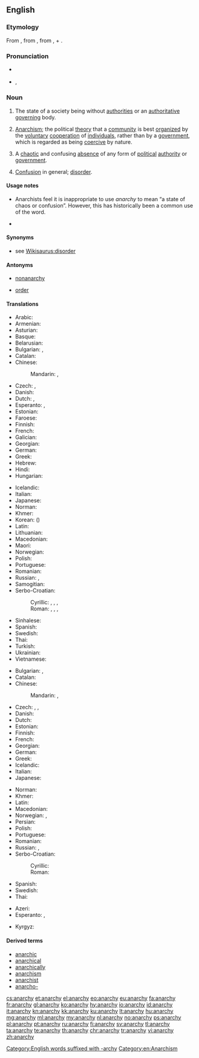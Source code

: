 ==English==
{{wikipedia}}

===Etymology===
From {{etyl|NL.|en}} {{term|anarchia|lang=la}}, from {{etyl|grc|en}} {{term|lang=grc|ἀναρχία}}, from {{term|ἀν-|lang=grc||not}}, + {{term|lang=grc|ἀρχή||power, authority}}.

===Pronunciation===
* {{a|UK}} {{IPA|/ˈænəki/|lang=en}}
* {{a|US}} {{enPR|ănʹär-kē}}, {{IPA|/ˈænɑɹki/|lang=en}}

===Noun===
{{en-noun|~|anarchies}}

# {{context|uncountable|lang=en}} The state of a society being without [[authorities]] or an [[authoritative]] [[govern]]ing body.
# {{context|uncountable|lang=en}} [[anarchism|Anarchism]]; the political [[theory]] that a [[community]] is best [[organize|organized]] by the [[voluntary]] [[cooperation]] of [[individual]]s, rather than by a [[government]], which is regarded as being [[coercive]] by nature.
# {{context|countable|lang=en}} A [[chaotic]] and confusing [[absence]] of any form of [[political]] [[authority]] or [[government]].
# [[confusion|Confusion]] in general; [[disorder]].

====Usage notes====
* {{sense|confusion or misunderstanding in general}} Anarchists feel it is inappropriate to use ''anarchy'' to mean “a state of chaos or confusion”. However, this has historically been a common use of the word.

* {{seeCites}}

====Synonyms====
* see [[Wikisaurus:disorder]]

====Antonyms====
* {{sense|all senses}} [[nonanarchy]] {{qualifier|rare}}
* {{sense|disorder}} [[order]]

====Translations====
{{trans-top|absence of any form of political authority or government}}
* Arabic: {{t|ar|فَوْضَى|f}}
* Armenian: {{t|hy|անիշխանություն}}
* Asturian: {{t|ast|anarquía|f}}
* Basque: {{t|eu|anarkia}}
* Belarusian: {{t|be|ана́рхія|f|sc=Cyrl}}
* Bulgarian: {{t+|bg|ана́рхия|f|sc=Cyrl}}, {{t+|bg|безвла́стие|n|sc=Cyrl}}
* Catalan: {{t|ca|anarquia|f}}
* Chinese:
*: Mandarin: {{t|cmn|無政府狀態|sc=Hani}}, {{t|cmn|无政府状态|tr=wúzhèngfǔ zhuàngtài|sc=Hani}}
* Czech: {{t+|cs|anarchie|f}}, {{t|cs|bezvládí|n}}
* Danish: {{t+|da|anarki|n}}
* Dutch: {{t+|nl|anarchie|f}}, {{t|nl|regeringsloosheid|f}}
* Esperanto: {{t|eo|anarkio}}, {{t|eo|anarĥio}}
* Estonian: {{t|et|anarhia}}
* Faroese: {{t|fo|stjórnarloysi|n}}
* Finnish: {{t+|fi|anarkia}}
* French: {{t+|fr|anarchie|f}}
* Galician: {{t+|gl|anarquía|f}}
* Georgian: {{t|ka|ანარქია|sc=Geor}}
* German: {{t+|de|Anarchie|f}}
* Greek: {{t+|el|αναρχία|f}}
* Hebrew: {{t+|he|אנרכיה|f|tr=anárkhia|sc=Hebr}}
* Hindi: {{t|hi|अराजकता|tr=arājakatā|sc=Deva}}
* Hungarian: {{t+|hu|anarchia}}
{{trans-mid}}
* Icelandic: {{t+|is|stjórnleysi|n}}
* Italian: {{t+|it|anarchia|f}}
* Japanese: {{t|ja|無政府状態|tr=むせいふじょうたい, museifu jōtai|sc=Jpan}}
* Norman: {{t|nrf|anarchie|f}}
* Khmer: {{t+|km|អនាធិបតេយ្យ|sc=Khmr|tr=a’naatʰippa’tay}}
* Korean: {{t|ko|무정부 상태|sc=Kore}} ({{t|ko|無政府狀態|sc=Kore}})
* Latin: {{t|la|anarchia|f}}
* Lithuanian: {{t+|lt|anarchija|f}}
* Macedonian: {{t|mk|анархија|f|sc=Cyrl}}
* Maori: {{t|mi|turekoretanga}}
* Norwegian: {{t+|no|anarki|n}}
* Polish: {{t+|pl|anarchia}}
* Portuguese: {{t+|pt|anarquia|f}}
* Romanian: {{t+|ro|anarhie}}
* Russian: {{t+|ru|ана́рхия|f}}, {{t+|ru|безвла́стие|n}}
* Samogitian: {{t|sgs|anarkėjė|f}}
* Serbo-Croatian:
*: Cyrillic: {{t|sh|анархија|f}}, {{t|sh|бесправље|n}}, {{t|sh|безакоње|n}}, {{t|sh|безвлашће|n}}
*: Roman: {{t+|sh|anarhija|f}}, {{t+|sh|bespravlje|n}}, {{t+|sh|bezakonje|n}}, {{t+|sh|bezvlašće|n}}
* Sinhalese: {{t|si|අරාජික|sc=Sinh}}
* Spanish: {{t+|es|anarquía|f}}
* Swedish: {{t+|sv|anarki|c}}
* Thai: {{t|th|อนาธิปไตย|tr=anathipatai|sc=Thai}}
* Turkish: {{t+|tr|anarşi}}
* Ukrainian: {{t+|uk|ана́рхія|f|sc=Cyrl}}
* Vietnamese: {{t|vi|tình trạng vô chính phủ}}
{{trans-bottom}}

{{trans-top|political disorder and confusion}}
* Bulgarian: {{t+|bg|ана́рхия|f|sc=Cyrl}}, {{t+|bg|безре́дие|n|sc=Cyrl}}
* Catalan: {{t|ca|anarquia|f}}
* Chinese:
*: Mandarin: {{t|cmn|無政府狀態|sc=Hani}}, {{t|cmn|无政府状态|tr=wúzhèngfǔ zhuàngtài|sc=Hani}}
* Czech: {{t+|cs|anarchie|f}}, {{t|cs|bezvládí|n}}, {{t|cs|zmatek|m}}
* Danish: {{t+|da|anarki|n}}
* Dutch: {{t+|nl|anarchie|f}}
* Estonian: {{t|et|anarhia}}
* Finnish: {{t+|fi|anarkia}}
* French: {{t+|fr|anarchie|f}}
* Georgian: {{t|ka|ანარქია|sc=Geor}}
* German: {{t+|de|Anarchie|f}}
* Greek: {{t+|el|αναρχία|f}}
* Icelandic: {{t+|is|stjórnleysi|n}}
* Italian: {{t+|it|anarchia|f}}
* Japanese: {{t|ja|跳梁跋扈|sc=Jpan|tr=chōryōbakko}}
{{trans-mid}}
* Norman: {{t|nrf|anarchie|f}}
* Khmer: {{t+|km|អនាធិបតេយ្យ|sc=Khmr|tr=a’naatʰippa’tay}}
* Latin: {{t|la|anarchia|f}}
* Macedonian: {{t|mk|анархија|f}}
* Norwegian: {{t+|no|anarki|n}}, {{t|no|vanstyre|n}}
* Persian: {{t+|fa|هرج و مرج}}
* Polish: {{t+|pl|anarchia}}
* Portuguese: {{t+|pt|anarquia|f}}
* Romanian: {{t+|ro|anarhie}}
* Russian: {{t+|ru|ана́рхия|f}}, {{t+|ru|безвла́стие|n}}
* Serbo-Croatian:
*: Cyrillic: {{t|sh|анархија|f}}
*: Roman: {{t+|sh|anarhija|f}}
* Spanish: {{t+|es|anarquía|f}}
* Swedish: {{t+|sv|anarki|c}}
* Thai: {{t|th|อนาธิปไตย|tr=anathipatai|sc=Thai}}
{{trans-bottom}}

{{checktrans-top}}
* Azeri: {{t-check|az|anarxiya}}
* Esperanto: {{t-check|eo|anarkio}}, {{t-check|eo|anarĥio}}
{{trans-mid}}
* Kyrgyz: {{t-check|ky|анархия}}
{{trans-bottom}}

====Derived terms====
* [[anarchic]]
* [[anarchical]]
* [[anarchically]]
* [[anarchism]]
* [[anarchist]]
* [[anarcho-]]

[[Category:English words suffixed with -archy]]
[[Category:en:Anarchism]]

[[cs:anarchy]]
[[et:anarchy]]
[[el:anarchy]]
[[eo:anarchy]]
[[eu:anarchy]]
[[fa:anarchy]]
[[fr:anarchy]]
[[gl:anarchy]]
[[ko:anarchy]]
[[hy:anarchy]]
[[io:anarchy]]
[[id:anarchy]]
[[it:anarchy]]
[[kn:anarchy]]
[[kk:anarchy]]
[[ku:anarchy]]
[[lt:anarchy]]
[[hu:anarchy]]
[[mg:anarchy]]
[[ml:anarchy]]
[[my:anarchy]]
[[nl:anarchy]]
[[no:anarchy]]
[[ps:anarchy]]
[[pl:anarchy]]
[[pt:anarchy]]
[[ru:anarchy]]
[[fi:anarchy]]
[[sv:anarchy]]
[[tl:anarchy]]
[[ta:anarchy]]
[[te:anarchy]]
[[th:anarchy]]
[[chr:anarchy]]
[[tr:anarchy]]
[[vi:anarchy]]
[[zh:anarchy]]